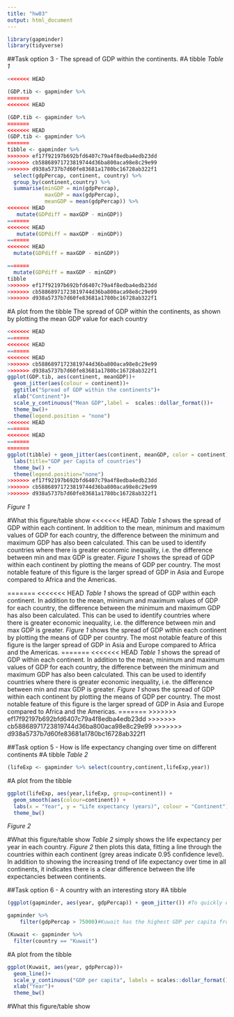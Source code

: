 ```yaml
---
title: "hw03"
output: html_document
---
```


```r
library(gapminder)
library(tidyverse)
```

##Task option 3 - The spread of GDP within the continents.
#A tibble
*Table 1*
<!--Use summarise to calculate summary statistics, i.e. min, mean and max, and mutate to calculate a new variable that is the difference between the min and max GDP in each country-->
```r
<<<<<<< HEAD

(GDP.tib <- gapminder %>% 
=======
<<<<<<< HEAD

(GDP.tib <- gapminder %>% 
=======
<<<<<<< HEAD
(GDP.tib <- gapminder %>% 
=======
tibble <- gapminder %>% 
>>>>>>> ef17f92197b692bfd6407c79a4f8edba4edb23dd
>>>>>>> cb58868971723819744d36ba800aca98e8c29e99
>>>>>>> d938a5737b7d60fe83681a1780bc16728ab322f1
  select(gdpPercap, continent, country) %>%
  group_by(continent,country) %>%
  summarise(minGDP = min(gdpPercap),
            maxGDP = max(gdpPercap),
            meanGDP = mean(gdpPercap)) %>%
<<<<<<< HEAD
   mutate(GDPdiff = maxGDP - minGDP))
=======
<<<<<<< HEAD
   mutate(GDPdiff = maxGDP - minGDP))
=======
<<<<<<< HEAD
  mutate(GDPdiff = maxGDP - minGDP))

=======
  mutate(GDPdiff = maxGDP - minGDP)
tibble
>>>>>>> ef17f92197b692bfd6407c79a4f8edba4edb23dd
>>>>>>> cb58868971723819744d36ba800aca98e8c29e99
>>>>>>> d938a5737b7d60fe83681a1780bc16728ab322f1
```

#A plot from the tibble
The spread of GDP within the continents, as shown by plotting the mean GDP value for each country
```r
<<<<<<< HEAD
=======
<<<<<<< HEAD
=======
<<<<<<< HEAD
>>>>>>> cb58868971723819744d36ba800aca98e8c29e99
>>>>>>> d938a5737b7d60fe83681a1780bc16728ab322f1
ggplot(GDP.tib, aes(continent, meanGDP))+
  geom_jitter(aes(colour = continent))+
  ggtitle("Spread of GDP within the continents")+
  xlab("Continent")+
  scale_y_continuous("Mean GDP",label =  scales::dollar_format())+
  theme_bw()+
  theme(legend.position = "none")
<<<<<<< HEAD
=======
<<<<<<< HEAD
=======
=======
ggplot(tibble) + geom_jitter(aes(continent, meanGDP, color = continent)) + 
  labs(title="GDP per Capita of countries")
  theme_bw() +
  theme(legend.position="none")  
>>>>>>> ef17f92197b692bfd6407c79a4f8edba4edb23dd
>>>>>>> cb58868971723819744d36ba800aca98e8c29e99
>>>>>>> d938a5737b7d60fe83681a1780bc16728ab322f1
```
*Figure 1*

#What this figure/table show
<<<<<<< HEAD
_Table 1_ shows the spread of GDP within each continent. In addition to the mean, minimum and maximum values of GDP for each country, the difference between the minimum and maximum GDP has also been calculated. This can be used to identify countries where there is greater economic inequality, i.e. the difference between min and max GDP is greater. _Figure 1_ shows the spread of GDP within each continent by plotting the means of GDP per country. The most notable feature of this figure is the larger spread of GDP in Asia and Europe compared to Africa and the Americas. 

=======
<<<<<<< HEAD
_Table 1_ shows the spread of GDP within each continent. In addition to the mean, minimum and maximum values of GDP for each country, the difference between the minimum and maximum GDP has also been calculated. This can be used to identify countries where there is greater economic inequality, i.e. the difference between min and max GDP is greater. _Figure 1_ shows the spread of GDP within each continent by plotting the means of GDP per country. The most notable feature of this figure is the larger spread of GDP in Asia and Europe compared to Africa and the Americas. 
=======
<<<<<<< HEAD
_Table 1_ shows the spread of GDP within each continent. In addition to the mean, minimum and maximum values of GDP for each country, the difference between the minimum and maximum GDP has also been calculated. This can be used to identify countries where there is greater economic inequality, i.e. the difference between min and max GDP is greater. _Figure 1_ shows the spread of GDP within each continent by plotting the means of GDP per country. The most notable feature of this figure is the larger spread of GDP in Asia and Europe compared to Africa and the Americas. 
=======
<!-- -->
>>>>>>> ef17f92197b692bfd6407c79a4f8edba4edb23dd
>>>>>>> cb58868971723819744d36ba800aca98e8c29e99
>>>>>>> d938a5737b7d60fe83681a1780bc16728ab322f1

##Task option 5 - How is life expectancy changing over time on different continents
#A tibble
<!--This is very simple but all I needed to make a plot-->
*Table 2*
```r
(lifeExp <- gapminder %>% select(country,continent,lifeExp,year)) 
```

#A plot from the tibble
<!--Geom_smooth fits a line between points (using the default method 'loess', which can be specified) and the grey area indicates 95% CI (can change this level)-->
```r
ggplot(lifeExp, aes(year,lifeExp, group=continent)) + 
  geom_smooth(aes(colour=continent)) + 
  labs(x = "Year", y = "Life expectancy (years)", colour = "Continent")+
  theme_bw()
```
*Figure 2*

#What this figure/table show
_Table 2_ simply shows the life expectancy per year in each country. _Figure 2_ then plots this data, fitting a line through the countries within each continent (grey areas indicate 0.95 confidence level). In addition to showing the increasing trend of life expectancy over time in all continents, it indicates there is a clear difference between the life expectancies between continents.


##Task option 6 - A country with an interesting story 
#A tibble
<!--To find a country with an interesting story I plotted the data first, then went on to make a tibble-->
```r
(ggplot(gapminder, aes(year, gdpPercap)) + geom_jitter()) #To quickly explore the dataframe. There are some clear outliers here

gapminder %>% 
    filter(gdpPercap > 75000)#Kuwait has the highest GDP per capita from 1952-1972, but happens after?

(Kuwait <- gapminder %>%
  filter(country == "Kuwait")

```

#A plot from the tibble
<!-- -->
```r
ggplot(Kuwait, aes(year, gdpPercap))+
  geom_line()+
  scale_y_continuous("GDP per capita", labels = scales::dollar_format())+
  xlab("Year")+
  theme_bw()
```

#What this figure/table show
<!-- -->
```r

```

